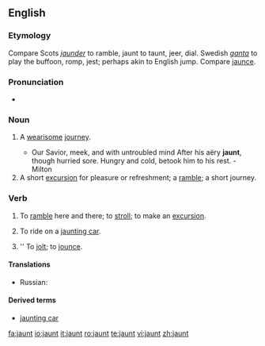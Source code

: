 ==English==

===Etymology===
Compare Scots ''[[jaunder]]'' to ramble, jaunt to taunt, jeer, dial. Swedish ''[[ganta]]'' to play the buffoon, romp, jest; perhaps akin to English jump. Compare [[jaunce]].

===Pronunciation===
* {{rhymes|ɔːnt}}

===Noun===
{{en-noun}}

# {{archaic}} A [[wearisome]] [[journey]].
#* Our Savior, meek, and with untroubled mind After his aëry '''jaunt''', though hurried sore. Hungry and cold, betook him to his rest. - Milton
# A short [[excursion]] for pleasure or refreshment; a [[ramble]]; a short journey.

===Verb===
{{en-verb}}

# {{intransitive}} To [[ramble]] here and there; to [[stroll]]; to make an [[excursion]].
# {{intransitive}} To ride on a [[jaunting car]].
# {{transitive}} {{obsolete}}'' To [[jolt]]; to [[jounce]].

====Translations====
{{trans-top|to ramble here and there; to stroll; to make an excursion}}
* Russian: {{t+|ru|кататься}}
{{trans-mid}}
{{trans-bottom}}

====Derived terms====
* [[jaunting car]]

[[fa:jaunt]]
[[io:jaunt]]
[[it:jaunt]]
[[ro:jaunt]]
[[te:jaunt]]
[[vi:jaunt]]
[[zh:jaunt]]